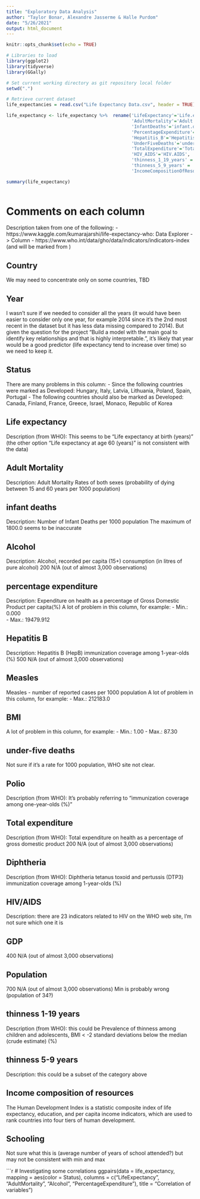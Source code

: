 ```yaml
---
title: "Exploratory Data Analysis"
author: "Taylor Bonar, Alexandre Jasserme & Halle Purdom"
date: "5/26/2021"
output: html_document
---
```


```r
knitr::opts_chunk$set(echo = TRUE)

# Libraries to load
library(ggplot2)
library(tidyverse)
library(GGally)

# Set current working directory as git repository local folder
setwd(".")

# Retrieve current dataset
life_expectancies = read.csv("Life Expectancy Data.csv", header = TRUE)
```

```r
life_expectancy <- life_expectancy %>%  rename('LifeExpectancy'='Life.expectancy',
                                               'AdultMortality'='Adult.Mortality',
                                               'InfantDeaths'='infant.deaths',
                                               'PercentageExpenditure'='percentage.expenditure',
                                               'Hepatitis_B'='Hepatitis.B',
                                               'UnderFiveDeaths'='under.five.deaths',
                                               'TotalExpenditure'='Total.expenditure',
                                               'HIV_AIDS'='HIV.AIDS',
                                               'thinness_1_19_years' = 'thinness..1.19.years',
                                               'thinness_5_9_years' = 'thinness.5.9.years',
                                               'IncomeCompositionOfResources' = 'Income.composition.of.resources')

summary(life_expectancy)
                                                                                            
```

# Comments on each column
Description taken from one of the following:
- https://www.kaggle.com/kumarajarshi/life-expectancy-who: Data Explorer -> Column
- https://www.who.int/data/gho/data/indicators/indicators-index (and will be marked from )

## Country
We may need to concentrate only on some countries, TBD

## Year
I wasn't sure if we needed to consider all the years (it would have been easier to consider only one year, for example 2014 since it's the 2nd most recent in the dataset but it has less data missing compared to 2014). But given the question for the project "Build a model with the main goal to identify key relationships and that is highly interpretable.", it's likely that year would be a good predictor (life expectancy tend to increase over time) so we need to keep it.

## Status
There are many problems in this column:
- Since the following countries were marked as Developed: Hungary, Italy, Latvia, Lithuania, Poland, Spain, Portugal
- The following countries should also be marked as Developed: Canada, Finland, France, Greece, Israel, Monaco, Republic of Korea

## Life expectancy
Description (from WHO): This seems to be "Life expectancy at birth (years)" (the other option "Life expectancy at age 60 (years)" is not consistent with the data)

## Adult Mortality
Description: Adult Mortality Rates of both sexes (probability of dying between 15 and 60 years per 1000 population)

## infant deaths
Description: Number of Infant Deaths per 1000 population
The maximum of 1800.0 seems to be inaccurate

## Alcohol
Description: Alcohol, recorded per capita (15+) consumption (in litres of pure alcohol)
200 N/A (out of almost 3,000 observations)

## percentage expenditure
Description: Expenditure on health as a percentage of Gross Domestic Product per capita(%)
A lot of problem in this column, for example:
- Min.: 0.000  
- Max.: 19479.912

## Hepatitis B
Description: Hepatitis B (HepB) immunization coverage among 1-year-olds (%)
500 N/A (out of almost 3,000 observations)

## Measles
Measles - number of reported cases per 1000 population
A lot of problem in this column, for example:
- Max.: 212183.0

## BMI
A lot of problem in this column, for example:
- Min.: 1.00
- Max.: 87.30

## under-five deaths
Not sure if it's a rate for 1000 population, WHO site not clear.

## Polio	
Description (from WHO): It's probably referring to "immunization coverage among one-year-olds (%)"

## Total expenditure
Description (from WHO): Total expenditure on health as a percentage of gross domestic product
200 N/A (out of almost 3,000 observations)

## Diphtheria
Description (from WHO): Diphtheria tetanus toxoid and pertussis (DTP3) immunization coverage among 1-year-olds (%)

## HIV/AIDS
Description: there are 23 indicators related to HIV on the WHO web site, I'm not sure which one it is

## GDP
400 N/A (out of almost 3,000 observations)

## Population
700 N/A (out of almost 3,000 observations)
Min is probably wrong (population of 34?)

## thinness  1-19 years
Description (from WHO): this could be Prevalence of thinness among children and adolescents, BMI < -2 standard deviations below the median (crude estimate) (%)

## thinness 5-9 years
Description: this could be a subset of the category above

## Income composition of resources	
The Human Development Index is a statistic composite index of life expectancy, education, and per capita income indicators, which are used to rank countries into four tiers of human development.

## Schooling
Not sure what this is (average number of years of school attended?) but may not be consistent with min and max

```r
# Investigating some correlations
ggpairs(data = life_expectancy, mapping = aes(color = Status), columns = c("LifeExpectancy", "AdultMortality", "Alcohol", "PercentageExpenditure"), title = "Correlation of variables")
